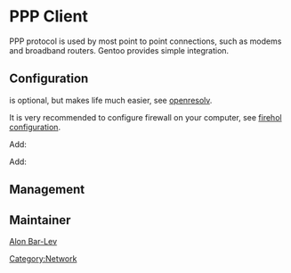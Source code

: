 = PPP Client =

PPP protocol is used by most point to point connections, such as modems and broadband routers. Gentoo provides simple integration.

== Configuration ==

{{Root|emerge net-dialup/ppp net-dns/openresolv}}

{{Package|net-dns/openresolv}} is optional, but makes life much easier, see [[openresolv]].

It is very recommended to configure firewall on your computer, see [[Firewall_Using_Firehol|firehol configuration]].

{{Kernel||<pre>
  Device Drivers  --->
    [*] Network device support  --->
      <M>   PPP (point-to-point protocol) support
        [*]     PPP filtering
        <M>     PPP support for async serial ports
        <M>     PPP support for sync tty ports
        <M>     PPP Deflate compression
        <M>     PPP BSD-Compress compression
        <M>     PPP MPPE compression (encryption) (EXPERIMENTAL)
  -*- Cryptographic API  ---> 
    <M>   Michael MIC keyed digest algorithm
</pre>}}

Add:
{{File|/etc/conf.d/modules|<pre>
modules="${modules} ppp-generic"
</pre>}}

Add:
{{File|/etc/conf.d/net|<pre>
rc_net_ppp0_need="firewall"  # optional, if you are using firewall
config_ppp0="ppp"
link_ppp0="/dev/ttyUSB2" # set your device
username_ppp0=''         # set your username
password_ppp0=''         # set your password
phone_number_ppp0="*99#" # phone number to dial

pppd_ppp0="noauth defaultroute usepeerdns lock mru 296 mtu 296"
chat_ppp0="
ABORT BUSY
ABORT ERROR
ABORT 'NO ANSWER'
ABORT 'NO CARRIER'
ABORT 'NO DIALTONE'
ABORT 'Invalid Login'
ABORT 'Login incorrect'
TIMEOUT 5
'' 'ATZ'
OK AT
OK 'ATDT\T'
TIMEOUT 60
CONNECT ''
TIMEOUT 5
'~--' ''"
</pre>}}

{{Root|ln -s net.lo /etc/init.d/net.ppp0}}

== Management ==

{{Root|/etc/init.d/net.ppp0 start}}
{{Root|/etc/init.d/net.ppp0 stop}}

== Maintainer ==

[[User:Alonbl|Alon Bar-Lev]]

{{AuthorList|{{Author|Alon Bar-Lev|2011-11-17|type=original}}}}

[[Category:Network]]